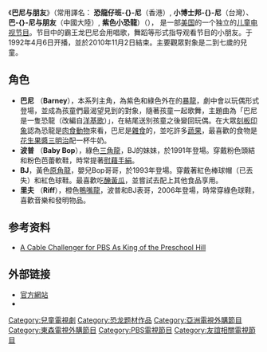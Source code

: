 {{Multiple issues|
{{Unreferenced|time=2014-09-12T12:06:24+00:00}}
{{Expand language|1=en|time=2014-09-12T12:06:24+00:00}}
}}
{{noteTA
|T=zh-hans:巴尼与朋友;zh-hk:恐龍仔班尼;zh-tw:小博士邦尼;
|1=zh-hans:巴尼与朋友;zh-hk:恐龍仔班尼;zh-tw:小博士邦尼;
|2=zh-hans:巴尼;zh-hk:班尼;zh-tw:邦尼;
}}
《'''巴尼与朋友'''》（常用譯名： '''恐龍仔班-{}-尼'''（香港）, '''小博士邦-{}-尼'''（台灣）、'''巴-{}-尼与朋友'''（中國大陸）, '''紫色小恐龍'''）（{{lang-en|''Barney & Friends''}}）， 是一部[[美国|美国]]的一个独立的[[儿童电视节目|儿童电视节目]]。节目中的霸王龙巴尼会用唱歌，舞蹈等形式指导观看节目的小朋友。于1992年4月6日开播，並於2010年11月2日結束。主要觀眾對象是二到七歲的兒童。

== 角色 ==
*'''巴尼''' （'''Barney'''），本系列主角，為紫色和綠色外在的[[暴龍|暴龍]]，劇中會以玩偶形式登場，並成為孩童們最渴望見到的對象，隨著孩童一起歌舞，主題曲為「巴尼是一隻恐龍（改編自[[洋基歌|洋基歌]]）」，在結尾送別孩童之後變回玩偶。在大眾[[刻板印象|刻板印象]]認為恐龍是[[肉食動物|肉食動物]]來看，巴尼是[[雜食動物|雜食]]的，並吃許多[[蔬果|蔬果]]，最喜歡的食物是[[花生果醬三明治|花生果醬三明治]]配一杯牛奶。
*'''波普''' （'''Baby Bop'''），綠色[[三角龍|三角龍]]，BJ的妹妹，於1991年登場。穿戴粉色頭結和粉色芭蕾軟鞋，時常提著[[慰藉物|慰藉手絹]]。
*'''BJ'''，黃色[[原角龍|原角龍]]，嬰兒Bop哥哥，於1993年登場。穿戴著紅色棒球帽（已丟失）和紅色球鞋。最喜歡吃[[醃黃瓜|醃黃瓜]]，並嘗試去配上其他食品享用。
*'''里夫''' （'''Riff'''），橙色[[鴨嘴龍|鴨嘴龍]]，波普和BJ表哥，2006年登場，時常穿綠色球鞋，喜歡音樂和發明物品。

== 参考资料 ==
* [http://www.nytimes.com/1994/03/21/business/a-cable-challenger-for-pbs-as-king-of-the-preschool-hill.html?scp=2&sq=Barney%20&%20Friends&st=cse A Cable Challenger for PBS As King of the Preschool Hill] {{Wayback|url=http://www.nytimes.com/1994/03/21/business/a-cable-challenger-for-pbs-as-king-of-the-preschool-hill.html?scp=2&sq=Barney%20&%20Friends&st=cse |date=20131114015736 }}

== 外部链接 ==
* [http://www.hitentertainment.com/barney/flash_mx/sites/player.asp 官方網站] {{Wayback|url=http://www.hitentertainment.com/barney/flash_mx/sites/player.asp |date=20110814115337 }}
* {{IMDb title|0144701}}

{{TV-stub}}

[[Category:兒童電視劇|Category:兒童電視劇]]
[[Category:恐龙题材作品|Category:恐龙题材作品]]
[[Category:亞洲電視外購節目|Category:亞洲電視外購節目]]
[[Category:東森電視外購節目|Category:東森電視外購節目]]
[[Category:PBS電視節目|Category:PBS電視節目]]
[[Category:友誼相關電視節目|Category:友誼相關電視節目]]